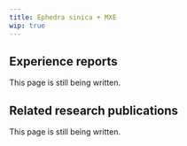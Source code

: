 ---
title: Ephedra sinica + MXE
wip: true
---

## Experience reports

This page is still being written.

## Related research publications

This page is still being written.

